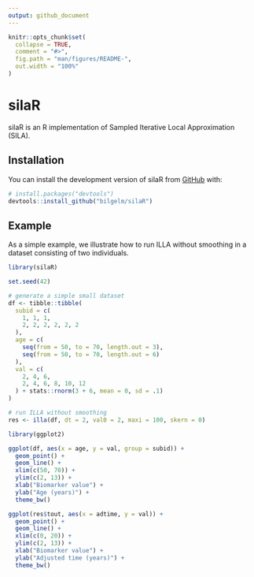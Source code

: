 ```yaml
---
output: github_document
---
```


<!-- README.md is generated from README.Rmd. Please edit that file -->

```r
knitr::opts_chunk$set(
  collapse = TRUE,
  comment = "#>",
  fig.path = "man/figures/README-",
  out.width = "100%"
)
```

# silaR

<!-- badges: start -->
<!-- badges: end -->

silaR is an R implementation of Sampled Iterative Local Approximation (SILA).

## Installation

You can install the development version of silaR from [GitHub](https://github.com/) with:

``` r
# install.packages("devtools")
devtools::install_github("bilgelm/silaR")
```

## Example

As a simple example, we illustrate how to run ILLA without smoothing in a
dataset consisting of two individuals.

```r
library(silaR)

set.seed(42)

# generate a simple small dataset
df <- tibble::tibble(
  subid = c(
    1, 1, 1,
    2, 2, 2, 2, 2, 2
  ),
  age = c(
    seq(from = 50, to = 70, length.out = 3),
    seq(from = 50, to = 70, length.out = 6)
  ),
  val = c(
    2, 4, 6,
    2, 4, 6, 8, 10, 12
  ) + stats::rnorm(3 + 6, mean = 0, sd = .1)
)

# run ILLA without smoothing
res <- illa(df, dt = 2, val0 = 2, maxi = 100, skern = 0)
```

```r
library(ggplot2)

ggplot(df, aes(x = age, y = val, group = subid)) +
  geom_point() +
  geom_line() +
  xlim(c(50, 70)) +
  ylim(c(2, 13)) +
  xlab("Biomarker value") +
  ylab("Age (years)") +
  theme_bw()

ggplot(res$tout, aes(x = adtime, y = val)) +
  geom_point() +
  geom_line() +
  xlim(c(0, 20)) +
  ylim(c(2, 13)) +
  xlab("Biomarker value") +
  ylab("Adjusted time (years)") +
  theme_bw()
```
